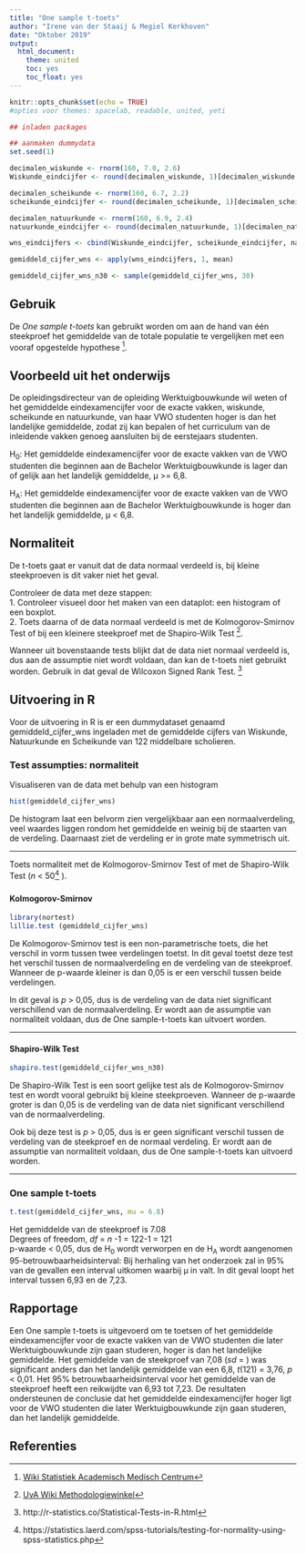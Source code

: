 ```yaml
---
title: "One sample t-toets"
author: "Irene van der Staaij & Megiel Kerkhoven"
date: "Oktober 2019"
output:
  html_document:
    theme: united
    toc: yes
    toc_float: yes
---
```


```r
knitr::opts_chunk$set(echo = TRUE)
#opties voor themes: spacelab, readable, united, yeti
```

```r
## inladen packages

## aanmaken dummydata
set.seed(1)

decimalen_wiskunde <- rnorm(160, 7.0, 2.6)
Wiskunde_eindcijfer <- round(decimalen_wiskunde, 1)[decimalen_wiskunde <= 10 & decimalen_wiskunde >= 4.5]

decimalen_scheikunde <- rnorm(160, 6.7, 2.2)
scheikunde_eindcijfer <- round(decimalen_scheikunde, 1)[decimalen_scheikunde <= 10 & decimalen_scheikunde >= 4.5]

decimalen_natuurkunde <- rnorm(160, 6.9, 2.4)
natuurkunde_eindcijfer <- round(decimalen_natuurkunde, 1)[decimalen_natuurkunde <= 10 & decimalen_natuurkunde >= 4.5]

wns_eindcijfers <- cbind(Wiskunde_eindcijfer, scheikunde_eindcijfer, natuurkunde_eindcijfer)

gemiddeld_cijfer_wns <- apply(wns_eindcijfers, 1, mean)

gemiddeld_cijfer_wns_n30 <- sample(gemiddeld_cijfer_wns, 30)
```

## Gebruik

De *One sample t-toets* kan gebruikt worden om aan de hand van één steekproef het gemiddelde van de totale populatie te vergelijken met een vooraf opgestelde hypothese [^1]. 

## Voorbeeld uit het onderwijs
De opleidingsdirecteur van de opleiding Werktuigbouwkunde wil weten of het gemiddelde eindexamencijfer voor de exacte vakken, wiskunde, scheikunde en natuurkunde, van haar VWO studenten hoger is dan het landelijke gemiddelde, zodat zij kan bepalen of het curriculum van de inleidende vakken genoeg aansluiten bij de eerstejaars studenten. 

H~0~: Het gemiddelde eindexamencijfer voor de exacte vakken van de VWO studenten die beginnen aan de Bachelor Werktuigbouwkunde is lager dan of gelijk aan het landelijk gemiddelde, µ >= 6,8. 

H~A~: Het gemiddelde eindexamencijfer voor de exacte vakken van de VWO studenten die beginnen aan de Bachelor Werktuigbouwkunde is hoger dan het landelijk gemiddelde, µ < 6,8. 



## Normaliteit 
De t-toets gaat er vanuit dat de data normaal verdeeld is, bij kleine steekproeven is dit vaker niet het geval. 

Controleer de data met deze stappen:  
1. Controleer visueel door het maken van een dataplot: een histogram of een boxplot.  
2. Toets daarna of de data normaal verdeeld is met de Kolmogorov-Smirnov Test of bij een kleinere steekproef met de Shapiro-Wilk Test [^2]. 

Wanneer uit bovenstaande tests blijkt dat de data niet normaal verdeeld is, dus aan de assumptie niet wordt voldaan, dan kan de t-toets niet gebruikt worden. Gebruik in dat geval de Wilcoxon Signed Rank Test. [^3]

## Uitvoering in R
Voor de uitvoering in R is er een dummydataset genaamd gemiddeld_cijfer_wns ingeladen met de gemiddelde cijfers van Wiskunde, Natuurkunde en Scheikunde van 122 middelbare scholieren.

### Test assumpties: normaliteit
Visualiseren van de data met behulp van een histogram
```r
hist(gemiddeld_cijfer_wns)
```

De histogram laat een belvorm zien vergelijkbaar aan een normaalverdeling, veel waardes liggen rondom het gemiddelde en weinig bij de staarten van de verdeling. Daarnaast ziet de verdeling er in grote mate symmetrisch uit.

***

Toets normaliteit met de Kolmogorov-Smirnov Test of met de Shapiro-Wilk Test (*n* < 50[^4] ). 

### {.tabset .tabset-fade .tabset.pills}
#### Kolmogorov-Smirnov

```r
library(nortest)
lillie.test (gemiddeld_cijfer_wns)
```
De Kolmogorov-Smirnov test is een non-parametrische toets, die het verschil in vorm tussen twee verdelingen toetst. In dit geval toetst deze test het verschil tussen de normaalverdeling en de verdeling van de steekproef. Wanneer de p-waarde kleiner is dan 0,05 is er een verschil tussen beide verdelingen. 

In dit geval is *p* > 0,05, dus is de verdeling van de data niet significant verschillend van de normaalverdeling. Er wordt aan de assumptie van normaliteit voldaan, dus de One sample-t-toets kan uitvoert worden.  

***

#### Shapiro-Wilk Test
``` r
shapiro.test(gemiddeld_cijfer_wns_n30)
```

De Shapiro-Wilk Test is een soort gelijke test als de Kolmogorov-Smirnov test en wordt vooral gebruikt bij kleine steekproeven. Wanneer de p-waarde groter is dan 0,05 is de verdeling van de data niet significant verschillend van de normaalverdeling.

Ook bij deze test is *p* > 0,05, dus is er geen significant verschil tussen de verdeling van de steekproef en de normaal verdeling. Er wordt aan de assumptie van normaliteit voldaan, dus de One sample-t-toets kan uitvoerd worden. 

***

### One sample t-toets
```r
t.test(gemiddeld_cijfer_wns, mu = 6.8) 
```

Het gemiddelde van de steekproef is 7.08  
Degrees of freedom, *df* = *n* -1 = 122-1 = 121  
p-waarde < 0,05, dus de H~0~ wordt verworpen en de H~A~ wordt aangenomen
95-betrouwbaarheidsinterval: Bij herhaling van het onderzoek zal in 95% van de gevallen een interval uitkomen waarbij µ in valt. In dit geval loopt het interval tussen 6,93 en de 7,23. 


## Rapportage
Een One sample t-toets is uitgevoerd om te toetsen of het gemiddelde eindexamencijfer voor de exacte vakken van de VWO studenten die later Werktuigbouwkunde zijn gaan studeren, hoger is dan het landelijke gemiddelde. Het gemiddelde van de steekproef van 7,08 (*sd* = ) was significant anders dan het landelijk gemiddelde van een 6,8, *t*(121) = 3,76, *p* < 0,01. Het 95% betrouwbaarheidsinterval voor het gemiddelde van de steekproef heeft een reikwijdte van 6,93 tot 7,23. De resultaten ondersteunen de conclusie dat het gemiddelde eindexamencijfer hoger ligt voor de VWO studenten die later Werktuigbouwkunde zijn gaan studeren, dan het landelijk gemiddelde. 


## Referenties

[^1]: [Wiki Statistiek Academisch Medisch Centrum](https://wikistatistiek.amc.nl/index.php/T-toets#one_sample_t-toets)
[^2]: [UvA Wiki Methodologiewinkel](https://wiki.uva.nl/methodologiewinkel/index.php/Normaliteit)
[^3]: http://r-statistics.co/Statistical-Tests-in-R.html
[^4]: https://statistics.laerd.com/spss-tutorials/testing-for-normality-using-spss-statistics.php  